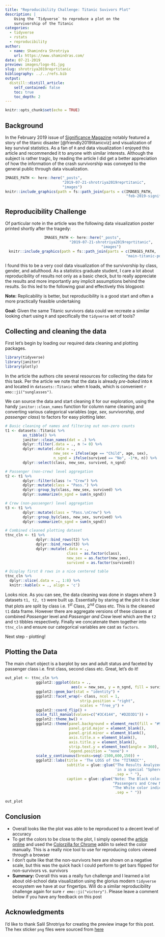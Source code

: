 ```yaml
---
title: "Reproducibility Challenge: Titanic Suvivors Plot"
description: |
    Using the `Tidyverse` to reproduce a plot on the
    survivorship of the Titanic
categories:
  - tidyverse
  - rstats
  - reproducibility
author:
  - name: Shamindra Shrotriya
    url: https://www.shamindras.com/
date: 07-21-2019
preview: images/logo-01.jpg
slug: shrotriya2019reprtitanic
bibliography: ../../refs.bib
output:
  distill::distill_article:
    self_contained: false
    toc: true
    toc_depth: 2
---
```


```r
knitr::opts_chunk$set(echo = TRUE)
```

## Background

In the February 2019 issue of [Significance
Magazine](https://rss.onlinelibrary.wiley.com/doi/full/10.1111/j.1740-9713.2019.01229.x)
notably featured a story of the titanic disaster [@friendly2019titanicviz] and
visualization of key survival statistics. As a fan of `R` and data
visualization I enjoyed this article and recommended it to anyone with similar
interests.  Although the subject is rather tragic, by reading the article I did
get a better appreciation of how the information of the crash survivorship was
conveyed to the general public through data visualization.

<aside>
```r
IMAGES_PATH <- here::here("_posts",
                          "2019-07-21-shrotriya2019reprtitanic",
                          "images")
knitr::include_graphics(path = fs::path_join(parts = c(IMAGES_PATH,
                                                       "feb-2019-significance-cover.png")))
```
</aside>

## Reproducibility Challenge

Of particular note in the article was the following data visualization poster
printed shortly after the tragedy:

<center>
```r
IMAGES_PATH <- here::here("_posts",
                          "2019-07-21-shrotriya2019reprtitanic",
                          "images")
knitr::include_graphics(path = fs::path_join(parts = c(IMAGES_PATH,
                                                       "main-titanic-poster.png")))
```
</center>

I found this to be a very cool data visualization of the survivorship by class,
gender, and adulthood. As a statistics graduate student, I care a lot about
reproducibility of results not only as a basic check, but to really appreciate
the results and more importantly any implicit assumptions behind the results.
So this led to the following goal and effectively this blogpost:

<aside> **Note:** Replicability is better, but reproducibility is a good start
and often a more practically feasible undertaking </aside>

**Goal:** Given the same Titanic survivors data could we recreate a similar
looking chart using `R` and specifically the `tidyverse` set of tools?

## Collecting and cleaning the data

First let's begin by loading our required data cleaning and plotting packages.

```r
library(tidyverse)
library(janitor)
library(plotly)
```

In the article the authors cite several resources for collecting the data for
this task. Per the article we note that the data is already *pre-baked* into
`R` and located in `datasets::Titanic` when `R` loads, which is convenient `r
emo::ji("sunglasses")`.

We can source the data and start cleaning it for our exploration, using the
handy `janitor::clean_names` function for column name cleaning and converting
various categorical variables (*age, sex, survivorship, and passenger class*)
to factors for easy plotting later.

```r
# Basic cleaning of names and filtering out non-zero counts
t1 <- datasets::Titanic %>%
        as_tibble() %>%
        janitor::clean_names(dat = .) %>%
        dplyr::filter(.data = ., n != 0) %>%
        dplyr::mutate(.data = .,
                      new_sex = ifelse(age == "Child", age, sex),
                      n_sgnd = ifelse(survived == "No", -1*n, n)) %>%
        dplyr::select(class, new_sex, survived, n_sgnd)

# Passenger (non-crew) level aggregation
t2 <- t1 %>%
        dplyr::filter(class != "Crew") %>%
        dplyr::mutate(class = "Pass.") %>%
        dplyr::group_by(class, new_sex, survived) %>%
        dplyr::summarize(n_sgnd = sum(n_sgnd))

# Crew (non-passenger) level aggregation
t3 <- t1 %>%
        dplyr::mutate(class = "Pass.\nCrew") %>%
        dplyr::group_by(class, new_sex, survived) %>%
        dplyr::summarize(n_sgnd = sum(n_sgnd))

# Combined cleaned plotting dataset
ttnc_cln <- t1 %>%
              dplyr::bind_rows(t2) %>%
              dplyr::bind_rows(t3) %>%
              dplyr::mutate(.data = .,
                            class = as.factor(class),
                            new_sex = as.factor(new_sex),
                            survived = as.factor(survived))

# Display first 8 rows in a nice centered table
ttnc_cln %>%
  dplyr::slice(.data = ., 1:8) %>%
  knitr::kable(x = ., align = 'c')
```

Looks nice. As you can see, the data cleaning was done in stages where 3
datasets `t1, t2, t3` were built up. Essentially by staring at the plot it is
clear that plots are split by class i.e. $1^{st}$ Class, $2^{nd}$ Class etc.
This is the cleaned `t1` data frame. However there are aggregate versions of
these classes at combined *Passenger* level and *Passenger and Crew* level
which are the `t2` and `t3` tibbles respectively. Finally we concatenate them
together into `ttnc_cln` and ensure our categorical variables are cast as
`factors`.

Next step - plotting!

## Plotting the Data

The main chart object is a barplot by sex and adult status and faceted by
passenger class i.e. first class, second class etc. Great, let's do it!

```r
out_plot <- ttnc_cln %>%
              ggplot2::ggplot(data = .,
                              aes(x = new_sex, y = n_sgnd, fill = survived)) +
              ggplot2::geom_bar(stat = "identity") +
              ggplot2::facet_wrap(~ class, ncol = 1,
                                  strip.position = "right",
                                  scales = "free_y") +
              ggplot2::coord_flip() +
              scale_fill_manual(values=c("#3C4144", "#D2D3D1")) +
              ggplot2::theme_bw() +
              ggplot2::theme(panel.background = element_rect(fill = "#969898"),
                             panel.grid.major = element_blank(),
                             panel.grid.minor = element_blank(),
                             axis.title.x = element_blank(),
                             axis.title.y = element_blank(),
                             strip.text.y = element_text(angle = 360),
                             legend.position = "none") +
              scale_y_continuous(breaks=seq(-1500,600,150)) +
              ggplot2::labs(title = 'The LOSS of the "TITANIC"',
                            subtitle = glue::glue("The Results Analyzed and Shown",
                                                  'in a special "Sphere" Diagram',
                                                  .sep = " "),
                            caption = glue::glue("Note: The Black color indicates",
                                                 "Passengers and Crew NOT SAVED.",
                                                 "The White color indicates SAVED.",
                                                  .sep = " "))

out_plot
```

## Conclusion

- Overall looks like the plot was able to be reproduced to a decent level of accuracy
- To get the colors to be close to the plot, I simply opened the
[article
online](https://rss.onlinelibrary.wiley.com/doi/full/10.1111/j.1740-9713.2019.01229.x)
and used the [Colorzilla for Chrome](http://colorzilla.com/chrome/) addin to
select the color manually. This is a really nice tool to use for reproducing
colors viewed through a browser
- I don't quite like that the non-survivors here are shown on a
negative scale, but this was the quick hack I could perform to get bars flipped
for non-survivors vs. survivors
- **Summary:** Overall this was a really fun challenge and I learned
a lot about old-school data visualization using the glorius modern `tidyverse`
ecosystem we have at our fingertips. Will do a similar reproducibility
challenge again for sure `r emo::ji("victory")`. Please leave a comment below
if you have any feedback on this post

## Acknowledgments {.appendix}

I'd like to thank Salil Shrotriya for creating the preview image for this post.
The hex sticker `png` files were sourced from
[here](https://github.com/rstudio/hex-stickers)

